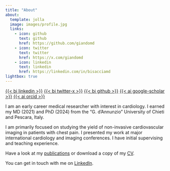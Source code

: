 ```yaml
---
title: "About"
about:
  template: jolla
  image: images/profile.jpg
  links:
    - icon: github
      text: github
      href: https://github.com/giandomd
    - icon: twitter
      text: twitter
      href: https://x.com/giandomd
    - icon: linkedin
      text: linkedin
      href: https://linkedin.com/in/bisacciamd
lightbox: true
---
```

[{{< bi linkedin >}}](https://linkedin.com/in/bisacciamd)   [{{< bi twitter-x >}}](https://x.com/giandomd)   [{{< bi github >}}](https://github.com/giandomd)   [{{< ai google-scholar >}}](https://scholar.google.com/citations?user=Apav_NgAAAAJ)   [{{< ai orcid >}}](https://orcid.org/0000-0003-4606-3093)


I am an early career medical researcher with interest in cardiology. I earned my MD (2021) and PhD (2024) from the "G. d'Annunzio" University of Chieti and Pescara, Italy.

I am primarily focused on studying the yield of non-invasive cardiovascular imaging in patients with chest pain. I presented my work at major international cardiology and imaging conferences. I have initial supervising and teaching experience. 

Have a look at my [publications](pubs.qmd) or download a copy of my [CV](cv/cv.qmd). 

You can get in touch with me on [LinkedIn](https://linkedin.com/in/bisacciamd).